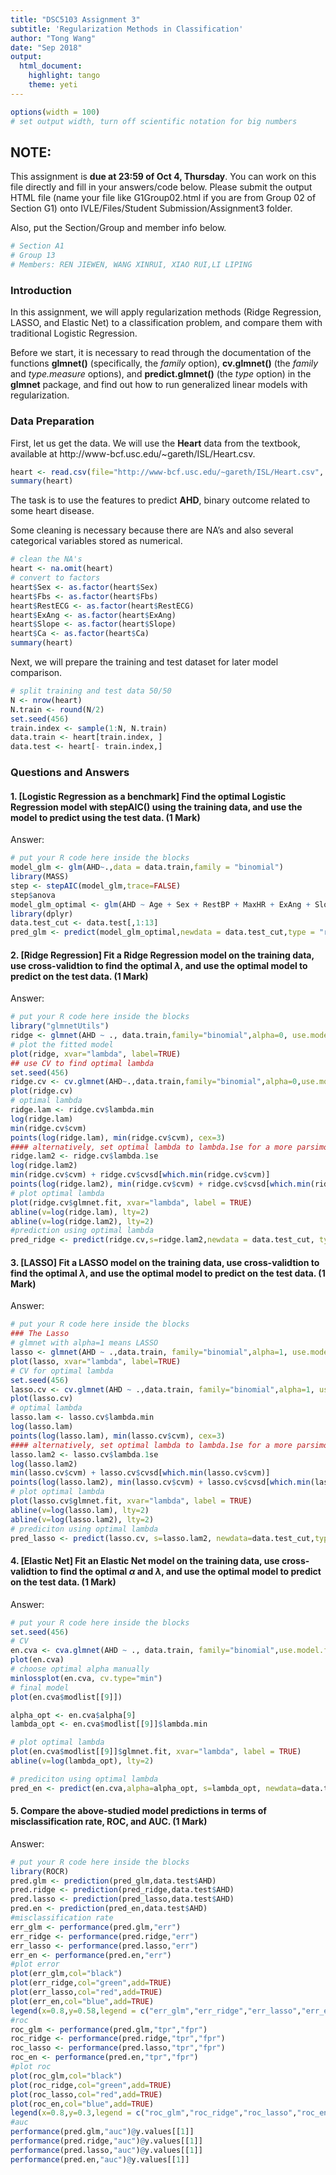```yaml
---
title: "DSC5103 Assignment 3"
subtitle: 'Regularization Methods in Classification'
author: "Tong Wang"
date: "Sep 2018"
output:
  html_document:
    highlight: tango
    theme: yeti
---
```

<!--
comments must be put in an HTML comment form
-->

```r
options(width = 100)  
# set output width, turn off scientific notation for big numbers
```

## NOTE:
This assignment is **due at 23:59 of Oct 4, Thursday**. You can work on this file directly and fill in your answers/code below. Please submit the output HTML file (name your file like G1Group02.html if you are from Group 02 of Section G1) onto IVLE/Files/Student Submission/Assignment3 folder.

Also, put the Section/Group and member info below.
```r
# Section A1
# Group 13
# Members: REN JIEWEN, WANG XINRUI, XIAO RUI,LI LIPING
```



### Introduction
In this assignment, we will apply regularization methods (Ridge Regression, LASSO, and Elastic Net) to a classification problem, and compare them with traditional Logistic Regression.

Before we start, it is necessary to read through the documentation of the functions **glmnet()** (specifically, the *family* option), **cv.glmnet()** (the *family* and *type.measure* options), and **predict.glmnet()** (the *type* option) in the **glmnet** package, and find out how to run generalized linear models with regularization.

### Data Preparation
First, let us get the data. We will use the **Heart** data from the textbook, available at http://www-bcf.usc.edu/~gareth/ISL/Heart.csv.
```r
heart <- read.csv(file="http://www-bcf.usc.edu/~gareth/ISL/Heart.csv", row.names=1)
summary(heart)
```
The task is to use the features to predict **AHD**, binary outcome related to some heart disease. 

Some cleaning is necessary because there are NA's and also several categorical variables stored as numerical.
```r
# clean the NA's
heart <- na.omit(heart)
# convert to factors
heart$Sex <- as.factor(heart$Sex)
heart$Fbs <- as.factor(heart$Fbs)
heart$RestECG <- as.factor(heart$RestECG)
heart$ExAng <- as.factor(heart$ExAng)
heart$Slope <- as.factor(heart$Slope)
heart$Ca <- as.factor(heart$Ca)
summary(heart)
```

Next, we will prepare the training and test dataset for later model comparison.
```r
# split training and test data 50/50
N <- nrow(heart)
N.train <- round(N/2)
set.seed(456)
train.index <- sample(1:N, N.train)
data.train <- heart[train.index, ]
data.test <- heart[- train.index,]
```


### Questions and Answers
#### 1. [Logistic Regression as a benchmark] Find the optimal Logistic Regression model with **stepAIC()** using the training data, and use the model to predict using the test data.  (1 Mark)

Answer: 

```r
# put your R code here inside the blocks
model_glm <- glm(AHD~.,data = data.train,family = "binomial")
library(MASS)
step <- stepAIC(model_glm,trace=FALSE)
step$anova
model_glm_optimal <- glm(AHD ~ Age + Sex + RestBP + MaxHR + ExAng + Slope + Ca + Thal,data=data.train,family = "binomial")
library(dplyr)
data.test_cut <- data.test[,1:13]
pred_glm <- predict(model_glm_optimal,newdata = data.test_cut,type = "response")
```



#### 2. [Ridge Regression] Fit a Ridge Regression model on the training data, use cross-validtion to find the optimal $\lambda$, and use the optimal model to predict on the test data.  (1 Mark)

Answer: 

```r
# put your R code here inside the blocks
library("glmnetUtils")
ridge <- glmnet(AHD ~ ., data.train,family="binomial",alpha=0, use.model.frame=TRUE)
# plot the fitted model
plot(ridge, xvar="lambda", label=TRUE)
## use CV to find optimal lambda
set.seed(456)
ridge.cv <- cv.glmnet(AHD~.,data.train,family="binomial",alpha=0,use.model.frame=TRUE)
plot(ridge.cv)
# optimal lambda
ridge.lam <- ridge.cv$lambda.min
log(ridge.lam)
min(ridge.cv$cvm)
points(log(ridge.lam), min(ridge.cv$cvm), cex=3)
#### alternatively, set optimal lambda to lambda.1se for a more parsimonious model ####
ridge.lam2 <- ridge.cv$lambda.1se
log(ridge.lam2)
min(ridge.cv$cvm) + ridge.cv$cvsd[which.min(ridge.cv$cvm)]
points(log(ridge.lam2), min(ridge.cv$cvm) + ridge.cv$cvsd[which.min(ridge.cv$cvm)], cex=3)
# plot optimal lambda
plot(ridge.cv$glmnet.fit, xvar="lambda", label = TRUE)
abline(v=log(ridge.lam), lty=2)
abline(v=log(ridge.lam2), lty=2)
#prediction using optimal lambda
pred_ridge <- predict(ridge.cv,s=ridge.lam2,newdata = data.test_cut, type="response",exact=TRUE)
```


#### 3. [LASSO] Fit a LASSO model on the training data, use cross-validtion to find the optimal $\lambda$, and use the optimal model to predict on the test data.  (1 Mark)

Answer: 

```r
# put your R code here inside the blocks
### The Lasso
# glmnet with alpha=1 means LASSO
lasso <- glmnet(AHD ~ .,data.train, family="binomial",alpha=1, use.model.frame=TRUE)
plot(lasso, xvar="lambda", label=TRUE)
# CV for optimal lambda
set.seed(456)
lasso.cv <- cv.glmnet(AHD ~ .,data.train, family="binomial",alpha=1, use.model.frame=TRUE)
plot(lasso.cv)
# optimal lambda
lasso.lam <- lasso.cv$lambda.min
log(lasso.lam)
points(log(lasso.lam), min(lasso.cv$cvm), cex=3)
#### alternatively, set optimal lambda to lambda.1se for a more parsimonious model ####
lasso.lam2 <- lasso.cv$lambda.1se
log(lasso.lam2)
min(lasso.cv$cvm) + lasso.cv$cvsd[which.min(lasso.cv$cvm)]
points(log(lasso.lam2), min(lasso.cv$cvm) + lasso.cv$cvsd[which.min(lasso.cv$cvm)], cex=3)
# plot optimal lambda
plot(lasso.cv$glmnet.fit, xvar="lambda", label = TRUE)
abline(v=log(lasso.lam), lty=2)
abline(v=log(lasso.lam2), lty=2)
# prediciton using optimal lambda
pred_lasso <- predict(lasso.cv, s=lasso.lam2, newdata=data.test_cut,type="response", exact=TRUE)

```


#### 4. [Elastic Net] Fit an Elastic Net model on the training data, use cross-validtion to find the optimal $\alpha$ and $\lambda$, and use the optimal model to predict on the test data.  (1 Mark)

Answer: 

```r
# put your R code here inside the blocks
set.seed(456)
# CV
en.cva <- cva.glmnet(AHD ~ ., data.train, family="binomial",use.model.frame=TRUE)
plot(en.cva)
# choose optimal alpha manually
minlossplot(en.cva, cv.type="min")
# final model
plot(en.cva$modlist[[9]])

alpha_opt <- en.cva$alpha[9]
lambda_opt <- en.cva$modlist[[9]]$lambda.min

# plot optimal lambda
plot(en.cva$modlist[[9]]$glmnet.fit, xvar="lambda", label = TRUE)
abline(v=log(lambda_opt), lty=2)

# prediciton using optimal lambda
pred_en <- predict(en.cva,alpha=alpha_opt, s=lambda_opt, newdata=data.test_cut,type="response", exact=TRUE)

```



#### 5. Compare the above-studied model predictions in terms of misclassification rate, ROC, and AUC.  (1 Mark)

Answer: 

```r
# put your R code here inside the blocks
library(ROCR)
pred.glm <- prediction(pred_glm,data.test$AHD)
pred.ridge <- prediction(pred_ridge,data.test$AHD)
pred.lasso <- prediction(pred_lasso,data.test$AHD)
pred.en <- prediction(pred_en,data.test$AHD)
#misclassification rate
err_glm <- performance(pred.glm,"err")
err_ridge <- performance(pred.ridge,"err")
err_lasso <- performance(pred.lasso,"err")
err_en <- performance(pred.en,"err")
#plot error
plot(err_glm,col="black")
plot(err_ridge,col="green",add=TRUE)
plot(err_lasso,col="red",add=TRUE)
plot(err_en,col="blue",add=TRUE)
legend(x=0.8,y=0.58,legend = c("err_glm","err_ridge","err_lasso","err_en"),lty = c(1,1,1,1),lwd = c(1,1,1,1),col = c("black","green","red","blue"),cex=0.8)
#roc
roc_glm <- performance(pred.glm,"tpr","fpr")
roc_ridge <- performance(pred.ridge,"tpr","fpr")
roc_lasso <- performance(pred.lasso,"tpr","fpr")
roc_en <- performance(pred.en,"tpr","fpr")
#plot roc
plot(roc_glm,col="black")
plot(roc_ridge,col="green",add=TRUE)
plot(roc_lasso,col="red",add=TRUE)
plot(roc_en,col="blue",add=TRUE)
legend(x=0.8,y=0.3,legend = c("roc_glm","roc_ridge","roc_lasso","roc_en"),lty = c(1,1,1,1),lwd = c(1,1,1,1),col = c("black","green","red","blue"),cex=0.8)
#auc
performance(pred.glm,"auc")@y.values[[1]]
performance(pred.ridge,"auc")@y.values[[1]]
performance(pred.lasso,"auc")@y.values[[1]]
performance(pred.en,"auc")@y.values[[1]]

```
